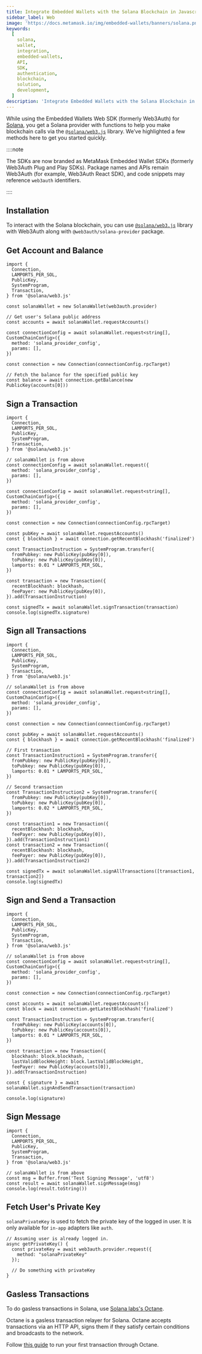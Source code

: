 ```yaml
---
title: Integrate Embedded Wallets with the Solana Blockchain in Javascript
sidebar_label: Web
image: 'https://docs.metamask.io/img/embedded-wallets/banners/solana.png'
keywords:
  [
    solana,
    wallet,
    integration,
    embedded-wallets,
    API,
    SDK,
    authentication,
    blockchain,
    solution,
    development,
  ]
description: 'Integrate Embedded Wallets with the Solana Blockchain in Javascript | Embedded Wallets'
---
```



While using the Embedded Wallets Web SDK (formerly Web3Auth) for [Solana](https://solana.com/), you get a Solana provider with functions to help you make blockchain calls via the [`@solana/web3.js`](https://solana-labs.github.io/solana-web3.js/) library. We’ve highlighted a few methods here to get you started quickly.

::::note

The SDKs are now branded as MetaMask Embedded Wallet SDKs (formerly Web3Auth Plug and Play SDKs). Package names and APIs remain Web3Auth (for example, Web3Auth React SDK), and code snippets may reference `web3auth` identifiers.

::::

## Installation

To interact with the Solana blockchain, you can use [`@solana/web3.js`](https://solana-labs.github.io/solana-web3.js/) library with Web3Auth along with `@web3auth/solana-provider` package.

<SolanaProviderSetup />

## Get Account and Balance

```tsx
import {
  Connection,
  LAMPORTS_PER_SOL,
  PublicKey,
  SystemProgram,
  Transaction,
} from '@solana/web3.js'

const solanaWallet = new SolanaWallet(web3auth.provider)

// Get user's Solana public address
const accounts = await solanaWallet.requestAccounts()

const connectionConfig = await solanaWallet.request<string[], CustomChainConfig>({
  method: 'solana_provider_config',
  params: [],
})

const connection = new Connection(connectionConfig.rpcTarget)

// Fetch the balance for the specified public key
const balance = await connection.getBalance(new PublicKey(accounts[0]))
```

## Sign a Transaction

```tsx
import {
  Connection,
  LAMPORTS_PER_SOL,
  PublicKey,
  SystemProgram,
  Transaction,
} from '@solana/web3.js'

// solanaWallet is from above
const connectionConfig = await solanaWallet.request({
  method: 'solana_provider_config',
  params: [],
})

const connectionConfig = await solanaWallet.request<string[], CustomChainConfig>({
  method: 'solana_provider_config',
  params: [],
})

const connection = new Connection(connectionConfig.rpcTarget)

const pubKey = await solanaWallet.requestAccounts()
const { blockhash } = await connection.getRecentBlockhash('finalized')

const TransactionInstruction = SystemProgram.transfer({
  fromPubkey: new PublicKey(pubKey[0]),
  toPubkey: new PublicKey(pubKey[0]),
  lamports: 0.01 * LAMPORTS_PER_SOL,
})

const transaction = new Transaction({
  recentBlockhash: blockhash,
  feePayer: new PublicKey(pubKey[0]),
}).add(TransactionInstruction)

const signedTx = await solanaWallet.signTransaction(transaction)
console.log(signedTx.signature)
```

## Sign all Transactions

```tsx
import {
  Connection,
  LAMPORTS_PER_SOL,
  PublicKey,
  SystemProgram,
  Transaction,
} from '@solana/web3.js'

// solanaWallet is from above
const connectionConfig = await solanaWallet.request<string[], CustomChainConfig>({
  method: 'solana_provider_config',
  params: [],
})

const connection = new Connection(connectionConfig.rpcTarget)

const pubKey = await solanaWallet.requestAccounts()
const { blockhash } = await connection.getRecentBlockhash('finalized')

// First transaction
const TransactionInstruction1 = SystemProgram.transfer({
  fromPubkey: new PublicKey(pubKey[0]),
  toPubkey: new PublicKey(pubKey[0]),
  lamports: 0.01 * LAMPORTS_PER_SOL,
})

// Second transaction
const TransactionInstruction2 = SystemProgram.transfer({
  fromPubkey: new PublicKey(pubKey[0]),
  toPubkey: new PublicKey(pubKey[0]),
  lamports: 0.02 * LAMPORTS_PER_SOL,
})

const transaction1 = new Transaction({
  recentBlockhash: blockhash,
  feePayer: new PublicKey(pubKey[0]),
}).add(TransactionInstruction1)
const transaction2 = new Transaction({
  recentBlockhash: blockhash,
  feePayer: new PublicKey(pubKey[0]),
}).add(TransactionInstruction2)

const signedTx = await solanaWallet.signAllTransactions([transaction1, transaction2])
console.log(signedTx)
```

## Sign and Send a Transaction

```tsx
import {
  Connection,
  LAMPORTS_PER_SOL,
  PublicKey,
  SystemProgram,
  Transaction,
} from '@solana/web3.js'

// solanaWallet is from above
const connectionConfig = await solanaWallet.request<string[], CustomChainConfig>({
  method: 'solana_provider_config',
  params: [],
})

const connection = new Connection(connectionConfig.rpcTarget)

const accounts = await solanaWallet.requestAccounts()
const block = await connection.getLatestBlockhash('finalized')

const TransactionInstruction = SystemProgram.transfer({
  fromPubkey: new PublicKey(accounts[0]),
  toPubkey: new PublicKey(accounts[0]),
  lamports: 0.01 * LAMPORTS_PER_SOL,
})

const transaction = new Transaction({
  blockhash: block.blockhash,
  lastValidBlockHeight: block.lastValidBlockHeight,
  feePayer: new PublicKey(accounts[0]),
}).add(TransactionInstruction)

const { signature } = await solanaWallet.signAndSendTransaction(transaction)

console.log(signature)
```

## Sign Message

```tsx
import {
  Connection,
  LAMPORTS_PER_SOL,
  PublicKey,
  SystemProgram,
  Transaction,
} from '@solana/web3.js'

// solanaWallet is from above
const msg = Buffer.from('Test Signing Message', 'utf8')
const result = await solanaWallet.signMessage(msg)
console.log(result.toString())
```

## Fetch User's Private Key

`solanaPrivateKey` is used to fetch the private key of the logged in user. It is only available for `in-app` adapters like `auth`.

```tsx
// Assuming user is already logged in.
async getPrivateKey() {
  const privateKey = await web3auth.provider.request({
    method: "solanaPrivateKey"
  });

  // Do something with privateKey
}
```

## Gasless Transactions

To do gasless transactions in Solana, use [Solana labs's Octane](https://github.com/solana-labs/octane).

Octane is a gasless transaction relayer for Solana. Octane accepts transactions via an HTTP API, signs them if they satisfy certain conditions and broadcasts to the network.

Follow [this guide](https://github.com/solana-labs/octane/blob/master/docs/example-integration.md) to run your first transaction through Octane.

```

```
